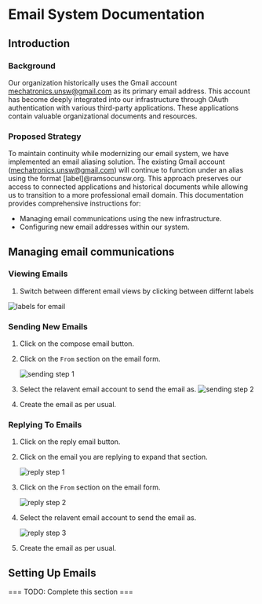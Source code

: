 # Email System Documentation

## Introduction

### Background

Our organization historically uses the Gmail account mechatronics.unsw@gmail.com as its primary email address. This account has become deeply integrated into our infrastructure through OAuth authentication with various third-party applications. These applications contain valuable organizational documents and resources.

### Proposed Strategy

To maintain continuity while modernizing our email system, we have implemented an email aliasing solution. The existing Gmail account (mechatronics.unsw@gmail.com) will continue to function under an alias using the format [label]@ramsocunsw.org. This approach preserves our access to connected applications and historical documents while allowing us to transition to a more professional email domain.
This documentation provides comprehensive instructions for:

- Managing email communications using the new infrastructure.
- Configuring new email addresses within our system.

## Managing email communications

### Viewing Emails

1. Switch between different email views by clicking between differnt labels

<img
  className="size-72"
  src="/admin/emails/labels.png"
  alt="labels for email"
/>
### Sending New Emails

1. Click on the compose email button.

2. Click on the `From` section on the email form.

   <img
     className="h-32"
     src="/admin/emails/sending-s1.png"
     alt="sending step 1"
   />

3. Select the relavent email account to send the email as.
   <img
     className="h-60"
     src="/admin/emails/sending-s2.png"
     alt="sending step 2"
   />
4. Create the email as per usual.

### Replying To Emails

1. Click on the reply email button.

2. Click on the email you are replying to expand that section.

   <img className="h-48" src="/admin/emails/reply-s1.png" alt="reply step 1" />

3. Click on the `From` section on the email form.

   <img className="h-52" src="/admin/emails/reply-s2.png" alt="reply step 2" />

4. Select the relavent email account to send the email as.

   <img className="h-64" src="/admin/emails/reply-s3.png" alt="reply step 3" />

5. Create the email as per usual.

## Setting Up Emails

=== TODO: Complete this section ===
